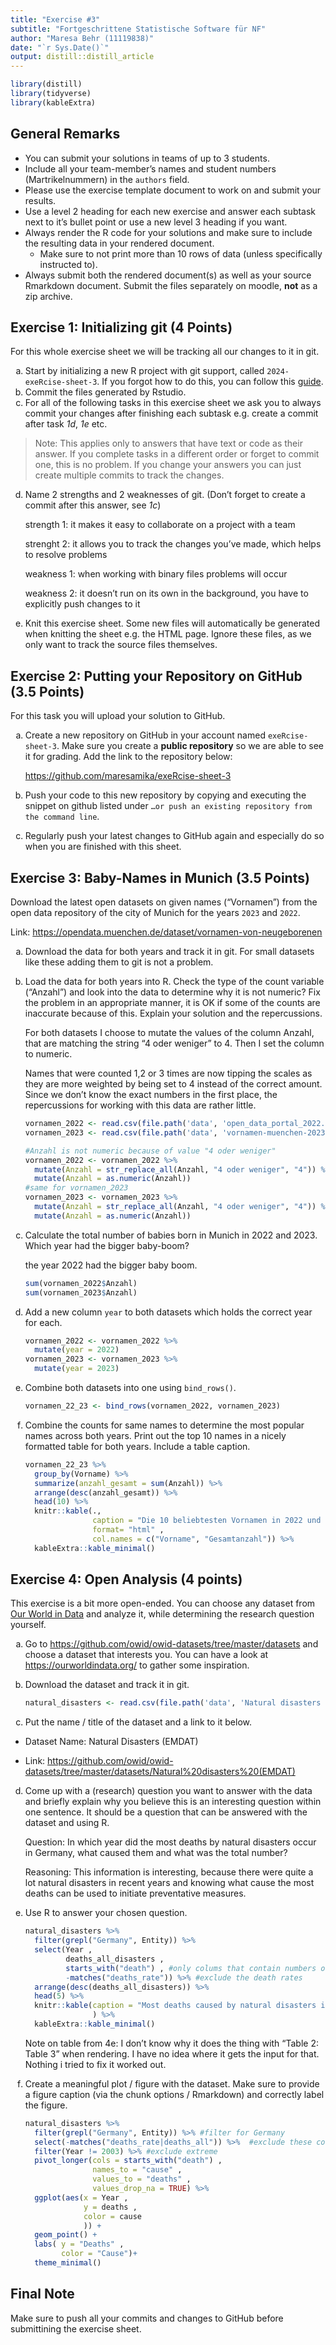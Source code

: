 ```yaml
---
title: "Exercise #3"
subtitle: "Fortgeschrittene Statistische Software für NF"
author: "Maresa Behr (11119838)"
date: "`r Sys.Date()`"
output: distill::distill_article
---
```


```r
library(distill)
library(tidyverse)
library(kableExtra)
```

## General Remarks

-   You can submit your solutions in teams of up to 3 students.
-   Include all your team-member's names and student numbers (Martrikelnummern) in the `authors` field.
-   Please use the exercise template document to work on and submit your results.
-   Use a level 2 heading for each new exercise and answer each subtask next to it's bullet point or use a new level 3 heading if you want.
-   Always render the R code for your solutions and make sure to include the resulting data in your rendered document.
    -   Make sure to not print more than 10 rows of data (unless specifically instructed to).
-   Always submit both the rendered document(s) as well as your source Rmarkdown document. Submit the files separately on moodle, **not** as a zip archive.

## Exercise 1: Initializing git (4 Points)

For this whole exercise sheet we will be tracking all our changes to it in git.

a)  Start by initializing a new R project with git support, called `2024-exeRcise-sheet-3`. If you forgot how to do this, you can follow this [guide](https://malikaihle.github.io/Introduction-RStudio-Git-GitHub/rstudio_project.html).
b)  Commit the files generated by Rstudio.
c)  For all of the following tasks in this exercise sheet we ask you to always commit your changes after finishing each subtask e.g. create a commit after task *1d*, *1e* etc.

> Note: This applies only to answers that have text or code as their answer. If you complete tasks in a different order or forget to commit one, this is no problem. If you change your answers you can just create multiple commits to track the changes.

d)  Name 2 strengths and 2 weaknesses of git. (Don't forget to create a commit after this answer, see *1c*)

    strength 1: it makes it easy to collaborate on a project with a team

    strenght 2: it allows you to track the changes you've made, which helps to resolve problems

    weakness 1: when working with binary files problems will occur

    weakness 2: it doesn't run on its own in the background, you have to explicitly push changes to it

e)  Knit this exercise sheet. Some new files will automatically be generated when knitting the sheet e.g. the HTML page. Ignore these files, as we only want to track the source files themselves.

## Exercise 2: Putting your Repository on GitHub (3.5 Points)

For this task you will upload your solution to GitHub.

a)  Create a new repository on GitHub in your account named `exeRcise-sheet-3`. Make sure you create a **public repository** so we are able to see it for grading. Add the link to the repository below:

    <https://github.com/maresamika/exeRcise-sheet-3>

b)  Push your code to this new repository by copying and executing the snippet on github listed under `…or push an existing repository from the command line`.

c)  Regularly push your latest changes to GitHub again and especially do so when you are finished with this sheet.

## Exercise 3: Baby-Names in Munich (3.5 Points)

Download the latest open datasets on given names ("Vornamen") from the open data repository of the city of Munich for the years `2023` and `2022`.

Link: <https://opendata.muenchen.de/dataset/vornamen-von-neugeborenen>

a)  Download the data for both years and track it in git. For small datasets like these adding them to git is not a problem.

b)  Load the data for both years into R. Check the type of the count variable ("Anzahl") and look into the data to determine why it is not numeric? Fix the problem in an appropriate manner, it is OK if some of the counts are inaccurate because of this. Explain your solution and the repercussions.

    For both datasets I choose to mutate the values of the column Anzahl, that are matching the string "4 oder weniger" to 4. Then I set the column to numeric.

    Names that were counted 1,2 or 3 times are now tipping the scales as they are more weighted by being set to 4 instead of the correct amount. Since we don't know the exact numbers in the first place, the repercussions for working with this data are rather little.

    ```r
    vornamen_2022 <- read.csv(file.path('data', 'open_data_portal_2022.csv'))
    vornamen_2023 <- read.csv(file.path('data', 'vornamen-muenchen-2023.csv'))

    #Anzahl is not numeric because of value "4 oder weniger"
    vornamen_2022 <- vornamen_2022 %>% 
      mutate(Anzahl = str_replace_all(Anzahl, "4 oder weniger", "4")) %>% 
      mutate(Anzahl = as.numeric(Anzahl))
    #same for vornamen_2023
    vornamen_2023 <- vornamen_2023 %>% 
      mutate(Anzahl = str_replace_all(Anzahl, "4 oder weniger", "4")) %>% 
      mutate(Anzahl = as.numeric(Anzahl))


    ```

c)  Calculate the total number of babies born in Munich in 2022 and 2023. Which year had the bigger baby-boom?

    the year 2022 had the bigger baby boom.

    ```r
    sum(vornamen_2022$Anzahl)
    sum(vornamen_2023$Anzahl)
    ```

d)  Add a new column `year` to both datasets which holds the correct year for each.

    ```r
    vornamen_2022 <- vornamen_2022 %>% 
      mutate(year = 2022)
    vornamen_2023 <- vornamen_2023 %>% 
      mutate(year = 2023)
    ```

e)  Combine both datasets into one using `bind_rows()`.

    ```r
    vornamen_22_23 <- bind_rows(vornamen_2022, vornamen_2023)
    ```

f)  Combine the counts for same names to determine the most popular names across both years. Print out the top 10 names in a nicely formatted table for both years. Include a table caption.

    ```r
    vornamen_22_23 %>% 
      group_by(Vorname) %>% 
      summarize(anzahl_gesamt = sum(Anzahl)) %>% 
      arrange(desc(anzahl_gesamt)) %>% 
      head(10) %>% 
      knitr::kable(., 
                   caption = "Die 10 beliebtesten Vornamen in 2022 und 2023" ,
                   format= "html" ,
                   col.names = c("Vorname", "Gesamtanzahl")) %>% 
      kableExtra::kable_minimal()
    ```

## Exercise 4: Open Analysis (4 points)

This exercise is a bit more open-ended. You can choose any dataset from [Our World in Data](https://ourworldindata.org/) and analyze it, while determining the research question yourself.

a)  Go to <https://github.com/owid/owid-datasets/tree/master/datasets> and choose a dataset that interests you. You can have a look at <https://ourworldindata.org/> to gather some inspiration.

b)  Download the dataset and track it in git.

    ```r
    natural_disasters <- read.csv(file.path('data', 'Natural disasters (EMDAT).csv'))
    ```

c)  Put the name / title of the dataset and a link to it below.

-   Dataset Name: Natural Disasters (EMDAT)

-   Link: [https://github.com/owid/owid-datasets/tree/master/datasets/Natural%20disasters%20(EMDAT)](https://github.com/owid/owid-datasets/tree/master/datasets/Natural%20disasters%20(EMDAT)){.uri}

d)  Come up with a (research) question you want to answer with the data and briefly explain why you believe this is an interesting question within one sentence. It should be a question that can be answered with the dataset and using R.

    Question: In which year did the most deaths by natural disasters occur in Germany, what caused them and what was the total number?

    Reasoning: This information is interesting, because there were quite a lot natural disasters in recent years and knowing what cause the most deaths can be used to initiate preventative measures.

e)  Use R to answer your chosen question.

    ```r
    natural_disasters %>% 
      filter(grepl("Germany", Entity)) %>% 
      select(Year ,
             deaths_all_disasters , 
             starts_with("death") , #only colums that contain numbers on deaths
             -matches("deaths_rate")) %>% #exclude the death rates
      arrange(desc(deaths_all_disasters)) %>% 
      head(5) %>% 
      knitr::kable(caption = "Most deaths caused by natural disasters in Germany"
                   ) %>%
      kableExtra::kable_minimal()
    ```

    Note on table from 4e: I don't know why it does the thing with "Table 2: Table 3" when rendering. I have no idea where it gets the input for that. Nothing i tried to fix it worked out.

f)  Create a meaningful plot / figure with the dataset. Make sure to provide a figure caption (via the chunk options / Rmarkdown) and correctly label the figure.

    ```r
    natural_disasters %>%
      filter(grepl("Germany", Entity)) %>% #filter for Germany
      select(-matches("deaths_rate|deaths_all")) %>%  #exclude these colums
      filter(Year != 2003) %>% #exclude extreme
      pivot_longer(cols = starts_with("death") , 
                   names_to = "cause" , 
                   values_to = "deaths" ,
                   values_drop_na = TRUE) %>% 
      ggplot(aes(x = Year , 
                 y = deaths ,
                 color = cause
                 )) +
      geom_point() + 
      labs( y = "Deaths" ,
            color = "Cause")+
      theme_minimal()
    ```

## Final Note

Make sure to push all your commits and changes to GitHub before submittining the exercise sheet.
